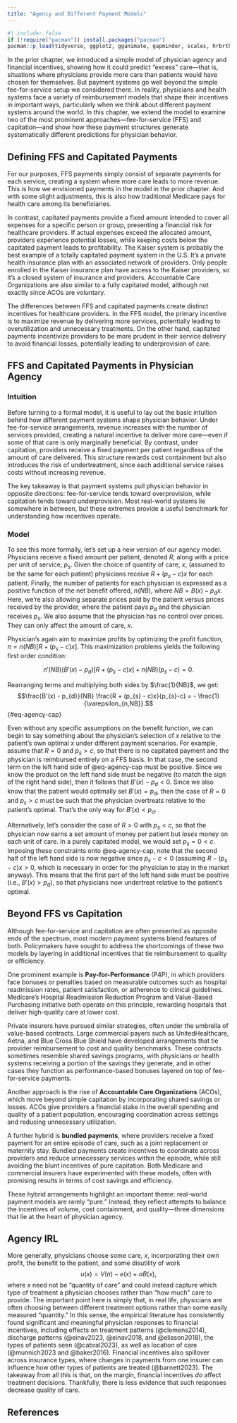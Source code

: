 ```yaml
---
title: "Agency and Different Payment Models"
---
```


```r
#| include: false
if (!require("pacman")) install.packages("pacman")
pacman::p_load(tidyverse, ggplot2, gganimate, gapminder, scales, hrbrthemes, OECD, here, png, gifski, magick, pdftools)
```

In the prior chapter, we introduced a simple model of physician agency and financial incentives, showing how it could predict "excess" care—that is, situations where physicians provide more care than patients would have chosen for themselves. But payment systems go well beyond the simple fee-for-service setup we considered there. In reality, physicians and health systems face a variety of reimbursement models that shape their incentives in important ways, particularly when we think about different payment systems around the world. In this chapter, we extend the model to examine two of the most prominent approaches—fee-for-service (FFS) and capitation—and show how these payment structures generate systematically different predictions for physician behavior.

## Defining FFS and Capitated Payments

For our purposes, FFS payments simply consist of separate payments for each service, creating a system where more care leads to more revenue. This is how we envisioned payments in the model in the prior chapter. And with some slight adjustments, this is also how traditional Medicare pays for health care among its beneficiaries. 

In contrast, capitated payments provide a fixed amount intended to cover all expenses for a specific person or group, presenting a financial risk for healthcare providers. If actual expenses exceed the allocated amount, providers experience potential losses, while keeping costs below the capitated payment leads to profitability. The Kaiser system is probably the best example of a totally capitated payment system in the U.S. It's a private health insurance plan with an associated network of providers. Only people enrolled in the Kaiser insurance plan have access to the Kaiser providers, so it's a closed system of insurance and providers. Accountable Care Organizations are also similar to a fully capitated model, although not exactly since ACOs are voluntary.

The differences between FFS and capitated payments create distinct incentives for healthcare providers. In the FFS model, the primary incentive is to maximize revenue by delivering more services, potentially leading to overutilization and unnecessary treatments. On the other hand, capitated payments incentivize providers to be more prudent in their service delivery to avoid financial losses, potentially leading to underprovision of care.

## FFS and Capitated Payments in Physician Agency

### Intuition

Before turning to a formal model, it is useful to lay out the basic intuition behind how different payment systems shape physician behavior. Under fee-for-service arrangements, revenue increases with the number of services provided, creating a natural incentive to deliver more care—even if some of that care is only marginally beneficial. By contrast, under capitation, providers receive a fixed payment per patient regardless of the amount of care delivered. This structure rewards cost containment but also introduces the risk of undertreatment, since each additional service raises costs without increasing revenue.

The key takeaway is that payment systems pull physician behavior in opposite directions: fee-for-service tends toward overprovision, while capitation tends toward underprovision. Most real-world systems lie somewhere in between, but these extremes provide a useful benchmark for understanding how incentives operate.

### Model 

To see this more formally, let's set up a new version of our agency model. Physicians receive a fixed amount per patient, denoted $R$, along with a price per unit of service, $p_{s}$. Given the choice of quantity of care, $x$, (assumed to be the same for each patient) physicians receive $R + (p_{s} - c)x$ for each patient. Finally, the number of patients for each physician is expressed as a positive function of the net benefit offered, $n(NB)$, where $NB=B(x) - p_{d}x$. Here, we're also allowing separate prices paid by the patient versus prices received by the provider, where the patient pays $p_{d}$ and the physician receives $p_{s}$. We also assume that the physician has no control over prices. They can only affect the amount of care, $x$. 

Physician's again aim to maximize profits by optimizing the profit function, $\pi=n(NB)\left[R+(p_{s}-c)x\right]$. This maximization problems yields the following first order condition:

$$n'(NB)(B'(x) - p_{d}) \left[R + (p_{s} - c)x \right] + n(NB)(p_{s}-c) = 0.$$

Rearranging terms and multiplying both sides by $\frac{1}{NB}$, we get:
$$\frac{B'(x) - p_{d}}{NB} \frac{R + (p_{s} - c)x}{p_{s}-c} = - \frac{1}{\varepsilon_{n,NB}}.$$ {#eq-agency-cap}

Even without any specific assumptions on the benefit function, we can begin to say something about the physician's selection of $x$ relative to the patient's own optimal $x$ under different payment scenarios. For example, assume that $R=0$ and $p_{s}>c$, so that there is no capitated payment and the physician is reimbursed entirely on a FFS basis. In that case, the second term on the left hand side of @eq-agency-cap must be positive. Since we know the product on the left hand side must be negative (to match the sign of the right hand side), then it follows that $B'(x) - p_{d}<0$. Since we also know that the patient would optimally set $B'(x)=p_{d}$, then the case of $R=0$ and $p_{s}>c$ must be such that the physician overtreats relative to the patient's optimal. That's the only way for $B'(x)<p_{d}$.

Alternatively, let's consider the case of $R>0$ with $p_{s}<c$, so that the physician now earns a set amount of money per patient but *loses* money on each unit of care. In a purely capitated model, we would set $p_{s}=0<c$. Imposing these constraints onto @eq-agency-cap, note that the second half of the left hand side is now negative since $p_{s}-c<0$ (assuming $R-(p_{s} -c)x>0$, which is necessary in order for the physician to stay in the market anyway). This means that the first part of the left hand side must be positive (i.e., $B'(x)>p_{d}$), so that physicians now undertreat relative to the patient's optimal.

## Beyond FFS vs Capitation

Although fee-for-service and capitation are often presented as opposite ends of the spectrum, most modern payment systems blend features of both. Policymakers have sought to address the shortcomings of these two models by layering in additional incentives that tie reimbursement to quality or efficiency.

One prominent example is **Pay-for-Performance** (P4P), in which providers face bonuses or penalties based on measurable outcomes such as hospital readmission rates, patient satisfaction, or adherence to clinical guidelines. Medicare’s Hospital Readmission Reduction Program and Value-Based Purchasing initiative both operate on this principle, rewarding hospitals that deliver high-quality care at lower cost.

Private insurers have pursued similar strategies, often under the umbrella of value-based contracts. Large commercial payers such as UnitedHealthcare, Aetna, and Blue Cross Blue Shield have developed arrangements that tie provider reimbursement to cost and quality benchmarks. These contracts sometimes resemble shared savings programs, with physicians or health systems receiving a portion of the savings they generate, and in other cases they function as performance-based bonuses layered on top of fee-for-service payments.

Another approach is the rise of **Accountable Care Organizations** (ACOs), which move beyond simple capitation by incorporating shared savings or losses. ACOs give providers a financial stake in the overall spending and quality of a patient population, encouraging coordination across settings and reducing unnecessary utilization.

A further hybrid is **bundled payments**, where providers receive a fixed payment for an entire episode of care, such as a joint replacement or maternity stay. Bundled payments create incentives to coordinate across providers and reduce unnecessary services within the episode, while still avoiding the blunt incentives of pure capitation. Both Medicare and commercial insurers have experimented with these models, often with promising results in terms of cost savings and efficiency.

These hybrid arrangements highlight an important theme: real-world payment models are rarely “pure.” Instead, they reflect attempts to balance the incentives of volume, cost containment, and quality—three dimensions that lie at the heart of physician agency.

## Agency IRL

More generally, physicians choose some care, $x$, incorporating their own profit, the benefit to the patient, and some disutility of work
$$u(x) = V(\pi) -e(x) + \alpha B(x),$$
where $x$ need not be "quantity of care" and could instead capture which type of treatment a physician chooses rather than "how much" care to provide. The important point here is simply that, in real life, physicians are often choosing between different treatment options rather than some easily measured "quantity." In this sense, the empirical literature has consistently found significant and meaningful physician responses to financial incentives, including effects on treatment patterns (@clemens2014), discharge patterns (@einav2023, @einav2018, and @eliason2018), the types of patients seen (@cabral2023), as well as location of care (@munnich2023 and @baker2016). Financial incentives also spillover across insurance types, where changes in payments from one insurer can influence how other types of patients are treated (@barnett2023). The takeaway from all this is that, on the margin, financial incentives *do* affect treatment decisions. Thankfully, there is less evidence that such responses decrease quality of care.

## References {.unnumbered}